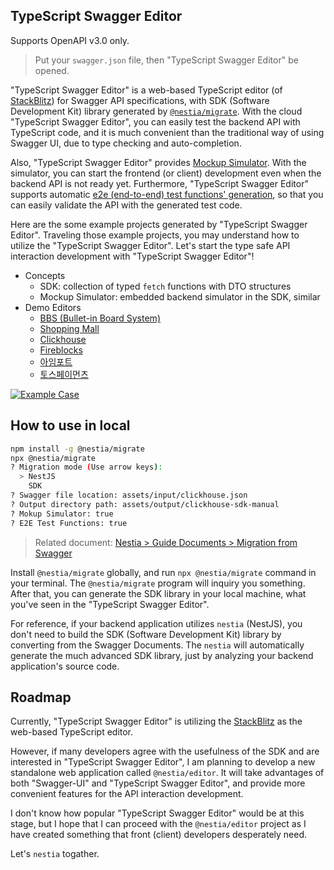 

## TypeScript Swagger Editor
<Callout type="warning">
  Supports OpenAPI v3.0 only.
</Callout>

<EditorMovie />

> Put your `swagger.json` file, then "TypeScript Swagger Editor" be opened.

"TypeScript Swagger Editor" is a web-based TypeScript editor (of [StackBlitz](https://stackblitz.com/)) for Swagger API specifications, with SDK (Software Development Kit) library generated by [`@nestia/migrate`](./migrate). With the cloud "TypeScript Swagger Editor", you can easily test the backend API with TypeScript code, and it is much convenient than the traditional way of using Swagger UI, due to type checking and auto-completion.

Also, "TypeScript Swagger Editor" provides [Mockup Simulator](./sdk/simulator). With the simulator, you can start the frontend (or client) development even when the backend API is not ready yet. Furthermore, "TypeScript Swagger Editor" supports automatic [e2e (end-to-end) test functions' generation](./sdk/e2e), so that you can easily validate the API with the generated test code.

Here are the some example projects generated by "TypeScript Swagger Editor". Traveling those example projects, you may understand how to utilize the "TypeScript Swagger Editor". Let's start the type safe API interaction development with "TypeScript Swagger Editor"!

  - Concepts
    - SDK: collection of typed `fetch` functions with DTO structures
    - Mockup Simulator: embedded backend simulator in the SDK, similar
  - Demo Editors
    - [BBS (Bullet-in Board System)](https://stackblitz.com/edit/cnqjhx?file=README.md,test%2Fstart.ts&startScript=test:simulate)
    - [Shopping Mall](https://stackblitz.com/edit/kz8dfn?file=README.md,test%2Fstart.ts&startScript=test:simulate)
    - [Clickhouse](https://stackblitz.com/edit/dbb9ed?file=README.md,test%2Fstart.ts&startScript=test:simulate)
    - [Fireblocks](https://stackblitz.com/edit/it52ck?file=README.md,test%2Fstart.ts&startScript=test:simulate)
    - [아임포트](https://stackblitz.com/edit/jfqdiv?file=README.md,test%2Fstart.ts&startScript=test:simulate)
    - [토스페이먼츠](https://stackblitz.com/edit/l1eczm?file=README.md,test%2Fstart.ts&startScript=test:simulate)

[![Example Case](/images/editor/stackblitz.png)](https://stackblitz.com/edit/kz8dfn?file=README.md,test%2Fstart.ts&startScript=test:simulate)




## How to use in local
```bash
npm install -g @nestia/migrate
npx @nestia/migrate
? Migration mode (Use arrow keys):
  > NestJS
    SDK
? Swagger file location: assets/input/clickhouse.json
? Output directory path: assets/output/clickhouse-sdk-manual
? Mokup Simulator: true
? E2E Test Functions: true
```

> Related document: [Nestia > Guide Documents > Migration from Swagger](./migrate)

Install `@nestia/migrate` globally, and run `npx @nestia/migrate` command in your terminal. The `@nestia/migrate` program will inquiry you something. After that, you can generate the SDK library in your local machine, what you've seen in the "TypeScript Swagger Editor".

For reference, if your backend application utilizes `nestia` (NestJS), you don't need to build the SDK (Software Development Kit) library by converting from the Swagger Documents. The `nestia` will automatically generate the much advanced SDK library, just by analyzing your backend application's source code.




## Roadmap
Currently, "TypeScript Swagger Editor" is utilizing the [StackBlitz](https://stackblitz.com/) as the web-based TypeScript editor. 

However, if many developers agree with the usefulness of the SDK and are interested in "TypeScript Swagger Editor", I am planning to develop a new standalone web application called `@nestia/editor`. It will take advantages of both "Swagger-UI" and "TypeScript Swagger Editor", and provide more convenient features for the API interaction development.

I don't know how popular "TypeScript Swagger Editor" would be at this stage, but I hope that I can proceed with the `@nestia/editor` project as I have created something that front (client) developers desperately need.

Let's `nestia` togather.